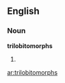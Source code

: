 ==English==

===Noun===
'''trilobitomorphs'''

# {{plural of|trilobitomorph}}

[[ar:trilobitomorphs]]